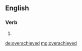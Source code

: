 ==English==

===Verb===
{{head|en}}

# {{en-past of|overachieve}}

[[de:overachieved]]
[[mg:overachieved]]